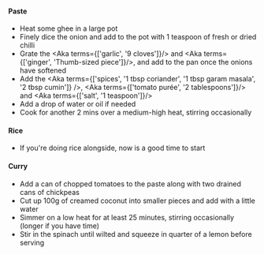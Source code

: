 
#### Paste
- Heat some ghee in a large pot
- Finely dice the onion and add to the pot with 1 teaspoon of fresh or dried chilli
- Grate the <Aka terms={['garlic', '9 cloves']}/> and <Aka terms={['ginger', 'Thumb-sized piece']}/>, and add to the pan once the onions have softened
- Add the <Aka terms={['spices', '1 tbsp coriander', '1 tbsp garam masala', '2 tbsp cumin']} />, <Aka terms={['tomato purée', '2 tablespoons']}/> and <Aka terms={['salt', '1 teaspoon']}/>
- Add a drop of water or oil if needed
- Cook for another 2 mins over a medium-high heat, stirring occasionally

#### Rice

- If you're doing rice alongside, now is a good time to start

#### Curry
- Add a can of chopped tomatoes to the paste along with two drained cans of chickpeas
- Cut up 100g of creamed coconut into smaller pieces and add with a little water
- Simmer on a low heat for at least 25 minutes, stirring occasionally (longer if you have time)
- Stir in the spinach until wilted and squeeze in quarter of a lemon before serving
